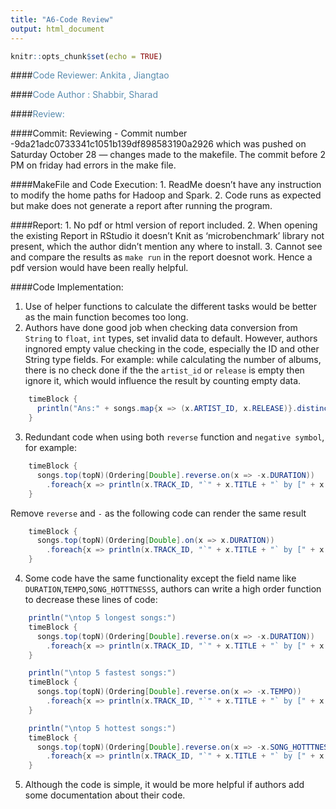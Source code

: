 ```yaml
---
title: "A6-Code Review"
output: html_document
---
```


```r
knitr::opts_chunk$set(echo = TRUE)
```

####<span style = "color:#588bae">Code Reviewer: Ankita , Jiangtao</span>

####<span style = "color:#588bae">Code Author : Shabbir, Sharad</span>

####<span style = "color:#588bae">Review: </span>

####Commit:
  Reviewing - Commit number -9da21adc0733341c1051b139df898583190a2926 which was pushed on Saturday October 28 — changes made to the makefile. The commit before 2 PM on friday had errors in the make file. 

####MakeFile and Code Execution:
  1. ReadMe doesn’t have any instruction to modify the home paths for Hadoop and Spark. 
  2. Code runs as expected but make does not generate a report after running the program.

####Report:
  1. No pdf or html version of report included.
  2. When opening the existing Report in RStudio it doesn’t Knit as 'microbenchmark' library not present, which the author didn’t mention any where to install.
  3. Cannot see and compare the results as `make run` in the report doesnot work. Hence a pdf version would have been really helpful.

####Code Implementation:
 
  1. Use of helper functions to calculate the different tasks would be better as the main function becomes too long.
  2. Authors have done good job when checking data conversion from `String` to `float`, `int` types, set invalid data to default. However, authors ingnored empty value checking in the code, especially the ID and other String type fields. 
  For example: while calculating the number of albums, there is no check done if the the `artist_id` or `release` is empty then ignore it, which would influence the result by counting empty data.
```java
    timeBlock {
      println("Ans:" + songs.map{x => (x.ARTIST_ID, x.RELEASE)}.distinct.count)
    }
```
  
3. Redundant code when using both `reverse` function and `negative symbol`, for example:
```java
    timeBlock {
      songs.top(topN)(Ordering[Double].reverse.on(x => -x.DURATION))
        .foreach{x => println(x.TRACK_ID, "`" + x.TITLE + "` by [" + x.ARTIST_NAME + "]", x.DURATION)}
    }
```
Remove `reverse` and `-` as the following code can render the same result
```java
    timeBlock {
      songs.top(topN)(Ordering[Double].on(x => x.DURATION))
        .foreach{x => println(x.TRACK_ID, "`" + x.TITLE + "` by [" + x.ARTIST_NAME + "]", x.DURATION)}
    }
```  
  
4. Some code have the same functionality except the field name like `DURATION`,`TEMPO`,`SONG_HOTTTNESSS`, authors can write a high order function to decrease these lines of code:
```java
    println("\ntop 5 longest songs:")
    timeBlock {
      songs.top(topN)(Ordering[Double].reverse.on(x => -x.DURATION))
        .foreach{x => println(x.TRACK_ID, "`" + x.TITLE + "` by [" + x.ARTIST_NAME + "]", x.DURATION)}
    }

    println("\ntop 5 fastest songs:")
    timeBlock {
      songs.top(topN)(Ordering[Double].reverse.on(x => -x.TEMPO))
        .foreach{x => println(x.TRACK_ID, "`" + x.TITLE + "` by [" + x.ARTIST_NAME + "]", x.TEMPO)}
    }

    println("\ntop 5 hottest songs:")
    timeBlock {
      songs.top(topN)(Ordering[Double].reverse.on(x => -x.SONG_HOTTTNESSS))
        .foreach{x => println(x.TRACK_ID, "`" + x.TITLE + "` by [" + x.ARTIST_NAME + "]", x.SONG_HOTTTNESSS)}
    }
```
5. Although the code is simple, it would be more helpful if authors add some documentation about their code.





